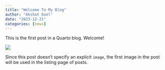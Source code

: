 ```yaml
---
title: "Welcome To My Blog"
author: "Akshat Goel"
date: "2023-12-21"
categories: [news]
---
```


This is the first post in a Quarto blog. Welcome!

![](thumbnail.jpg)

Since this post doesn't specify an explicit `image`, the first image in the post will be used in the listing page of posts.
